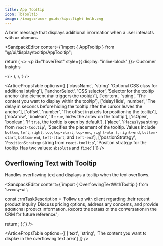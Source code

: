 ```yaml
---
title: App Tooltip
icon: TbTooltip
image: /images/user-guide/tips/light-bulb.png
---
```


A brief message that displays additional information when a user interacts with an element.


<ArticleTabs label1="Usage" label2="Props">
<ArticleTab>

<SandpackEditor content={`import { AppTooltip } from "@/ui/display/tooltip/AppTooltip";

  return (
    <>
      <p id="hoverText" style={{ display: "inline-block" }}>
        Customer Insights
      </p>
      <AppTooltip
        className
        anchorSelect="#hoverText"
        content="Explore customer behavior and preferences"
        delayHide={0}
        offset={6}
        noArrow={false}
        isOpen={true}
        place="bottom"
        positionStrategy="absolute"
      />
    </>
  );
};`} />

</ArticleTab>

<ArticleTab>

<ArticlePropsTable options={[
  ['className', 'string', 'Optional CSS class for additional styling'],
  ['anchorSelect', 'CSS selector', 'Selector for the tooltip anchor (the element that triggers the tooltip)'],
  ['content', 'string', 'The content you want to display within the tooltip'],
  ['delayHide', 'number', 'The delay in seconds before hiding the tooltip after the cursor leaves the anchor'],
  ['offset', 'number', 'The offset in pixels for positioning the tooltip'],
  ['noArrow', 'boolean', 'If `true`, hides the arrow on the tooltip'],
  ['isOpen', 'boolean', 'If `true`, the tooltip is open by default'],
  ['place', '`PlacesType` string from `react-tooltip`', 'Specifies the placement of the tooltip. Values include `bottom`, `left`, `right`, `top`, `top-start`, `top-end`, `right-start`, `right-end`, `bottom-start`, `bottom-end`, `left-start`, and `left-end`'],
  ['positionStrategy', '`PositionStrategy` string from `react-tooltip`', 'Position strategy for the tooltip. Has two values: `absolute` and `fixed`']
]} />

</ArticleTab>

</ArticleTabs>

## Overflowing Text with Tooltip

Handles overflowing text and displays a tooltip when the text overflows. 

<ArticleTabs label1="Usage" label2="Props">
<ArticleTab>

<SandpackEditor content={`import { OverflowingTextWithTooltip } from 'twenty-ui';

  const crmTaskDescription =
    'Follow up with client regarding their recent product inquiry. Discuss pricing options, address any concerns, and provide additional product information. Record the details of the conversation in the CRM for future reference.';

  return <OverflowingTextWithTooltip text={crmTaskDescription} />;
};`} />

</ArticleTab>

<ArticleTab>

<ArticlePropsTable options={[
  ['text', 'string', 'The content you want to display in the overflowing text area']
]} />

</ArticleTab>

</ArticleTabs>

<ArticleEditContent></ArticleEditContent>